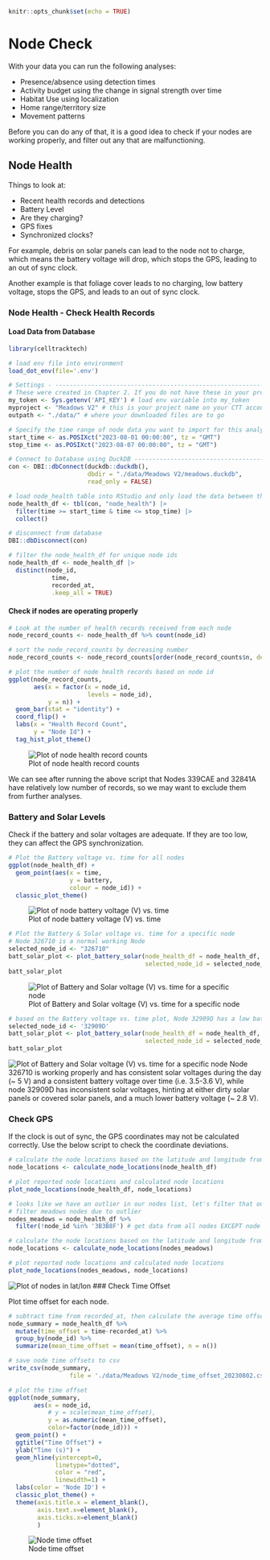 ```r
knitr::opts_chunk$set(echo = TRUE)
```

# Node Check

With your data you can run the following analyses:

* Presence/absence using detection times
* Activity budget using the change in signal strength over time
* Habitat Use using localization
* Home range/territory size
* Movement patterns

Before you can do any of that, it is a good idea to check if your nodes are working properly, and filter out any that are malfunctioning.

## Node Health

Things to look at:

* Recent health records and detections
* Battery Level
* Are they charging?
* GPS fixes
* Synchronized clocks?

For example, debris on solar panels can lead to the node not to charge, which means the battery voltage will drop, which stops the GPS, leading to an out of sync clock.

Another example is that foliage cover leads to no charging, low battery voltage, stops the GPS, and leads to an out of sync clock.

### Node Health - Check Health Records

#### Load Data from Database

```r
library(celltracktech)

# load env file into environment
load_dot_env(file='.env')

# Settings - ----------------------------------------------------------------
# These were created in Chapter 2. If you do not have these in your project directory, go back and repeat Ch. 2.
my_token <- Sys.getenv('API_KEY') # load env variable into my_token
myproject <- "Meadows V2" # this is your project name on your CTT account, here we are using the CTT project 'Meadows V2'
outpath <- "./data/" # where your downloaded files are to go

# Specify the time range of node data you want to import for this analysis
start_time <- as.POSIXct("2023-08-01 00:00:00", tz = "GMT")
stop_time <- as.POSIXct("2023-08-07 00:00:00", tz = "GMT")

# Connect to Database using DuckDB -----------------------------------------------------
con <- DBI::dbConnect(duckdb::duckdb(), 
                      dbdir = "./data/Meadows V2/meadows.duckdb", 
                      read_only = FALSE)

# load node_health table into RStudio and only load the data between the set start and stop times
node_health_df <- tbl(con, "node_health") |> 
  filter(time >= start_time & time <= stop_time) |>
  collect()

# disconnect from database
DBI::dbDisconnect(con)

# filter the node_health_df for unique node ids
node_health_df <- node_health_df |>
  distinct(node_id, 
            time, 
            recorded_at, 
            .keep_all = TRUE)
```

#### Check if nodes are operating properly

```r
# Look at the number of health records received from each node
node_record_counts <- node_health_df %>% count(node_id)

# sort the node_record_counts by decreasing number
node_record_counts <- node_record_counts[order(node_record_counts$n, decreasing = TRUE),]

# plot the number of node health records based on node id
ggplot(node_record_counts,
       aes(x = factor(x = node_id,
                      levels = node_id),
           y = n)) +
  geom_bar(stat = "identity") +
  coord_flip() +
  labs(x = "Health Record Count",
       y = "Node Id") +
  tag_hist_plot_theme()
```
![Plot of node health record counts](images/node_check_1.1.2_check_if_nodes_are_operating_properly.png)

We can see after running the above script that Nodes 339CAE and 32841A have relatively low number of records, so we may want to exclude them from further analyses.

### Battery and Solar Levels

Check if the battery and solar voltages are adequate. If they are too low, they can affect the GPS synchronization.

```r
# Plot the Battery voltage vs. time for all nodes
ggplot(node_health_df) +
  geom_point(aes(x = time,
                 y = battery,
                 colour = node_id)) +
  classic_plot_theme()
```

![Plot of node battery voltage (V) vs. time](images/node_check_1.1.3_battery_vs_time_all_nodes.png)

```r
# Plot the Battery & Solar voltage vs. time for a specific node
# Node 326710 is a normal working Node
selected_node_id <- "326710"
batt_solar_plot <- plot_battery_solar(node_health_df = node_health_df, 
                                      selected_node_id = selected_node_id)
batt_solar_plot 
```
![Plot of Battery and Solar voltage (V) vs. time for a specific node](images/node_check_1.1.3_node_specific_battery_solar_normal.png)

```r
# based on the Battery voltage vs. time plot, Node 32909D has a low battery voltage
selected_node_id <- '32909D'
batt_solar_plot <- plot_battery_solar(node_health_df = node_health_df, 
                                      selected_node_id = selected_node_id)
batt_solar_plot 
```
![Plot of Battery and Solar voltage (V) vs. time for a specific node](images/node_check_1.1.3_node_specific_battery_solar_bad.png)
Node 326710 is working properly and has consistent solar voltages during the day (~ 5 V) and a consistent battery voltage over time (i.e. 3.5-3.6 V), while node 32909D has inconsistent solar voltages, hinting at either dirty solar panels or covered solar panels, and a much lower battery voltage (~ 2.8 V).

### Check GPS

If the clock is out of sync, the GPS coordinates may not be calculated correctly. Use the below script to check the coordinate deviations.

```r
# calculate the node locations based on the latitude and longitude from node health reports
node_locations <- calculate_node_locations(node_health_df)

# plot reported node locations and calculated node locations
plot_node_locations(node_health_df, node_locations)

# looks like we have an outlier in our nodes list, let's filter that out
# filter meadows nodes due to outlier
nodes_meadows = node_health_df %>%
  filter(!node_id %in% '3B3B8F') # get data from all nodes EXCEPT node 3B3B8F

# calculate the node locations based on the latitude and longitude from node health reports
node_locations <- calculate_node_locations(nodes_meadows)

# plot reported node locations and calculated node locations
plot_node_locations(nodes_meadows, node_locations)

```
![Plot of nodes in lat/lon](images/node_check_1.3_node_locations.png)
### Check Time Offset

Plot time offset for each node.

```r
# subtract time from recorded_at, then calculate the average time offset for each node
node_summary = node_health_df %>%
  mutate(time_offset = time-recorded_at) %>%
  group_by(node_id) %>%
  summarize(mean_time_offset = mean(time_offset), n = n())

# save node time offsets to csv
write_csv(node_summary,
                 file = './data/Meadows V2/node_time_offset_20230802.csv')

# plot the time offset
ggplot(node_summary,
       aes(x = node_id, 
           # y = scale(mean_time_offset),
           y = as.numeric(mean_time_offset),
           color=factor(node_id))) +
  geom_point() +
  ggtitle("Time Offset") +
  ylab("Time (s)") +
  geom_hline(yintercept=0, 
             linetype="dotted", 
             color = "red", 
             linewidth=1) +
  labs(color = 'Node ID') +
  classic_plot_theme() +
  theme(axis.title.x = element_blank(),
        axis.text.x=element_blank(),
        axis.ticks.x=element_blank()
        )

```
  ![Node time offset](images/node_check_1.4_time_offset.png)
